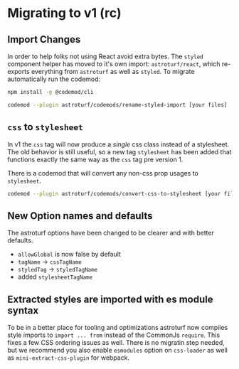 # Migrating to v1 (rc)

## Import Changes

In order to help folks not using React avoid extra bytes. The `styled` component
helper has moved to it's own import: `astroturf/react`, which re-exports
everything from `astroturf` as well as `styled`. To migrate automatically run the codemod:

```sh noFormat
npm install -g @codemod/cli

codemod --plugin astroturf/codemods/rename-styled-import [your files]
```

## `css` to `stylesheet`

In v1 the `css` tag will now produce a _single_ css class instead of a stylesheet.
The old behavior is still useful, so a new tag `stylesheet` has been added that
functions exactly the same way as the `css` tag pre version 1.

There is a codemod that will convert any non-css prop usages to `stylesheet`.

```sh noFormat
codemod --plugin astroturf/codemods/convert-css-to-stylesheet [your files]
```

## New Option names and defaults

The astroturf options have been changed to be clearer and with better defaults.

- `allowGlobal` is now false by default
- `tagName` -> `cssTagName`
- `styledTag` -> `styledTagName`
- added `stylesheetTagName`

## Extracted styles are imported with es module syntax

To be in a better place for tooling and optimizations astroturf now compiles
style imports to `import ... from` instead of the CommonJs `require`. This fixes
a few CSS ordering issues as well. There is no migratin step needed, but we recommend
you also enable `esmodules` option on `css-loader` as well as `mini-extract-css-plugin` for webpack.
